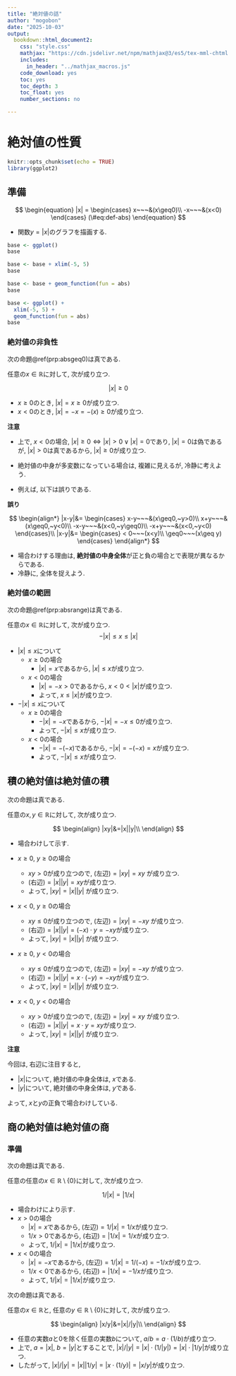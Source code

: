 ```yaml
---
title: "絶対値の話"
author: "mogobon"
date: "2025-10-03"
output:
  bookdown::html_document2:
    css: "style.css"
    mathjax: "https://cdn.jsdelivr.net/npm/mathjax@3/es5/tex-mml-chtml.js"
    includes:
      in_header: "../mathjax_macros.js"
    code_download: yes
    toc: yes
    toc_depth: 3
    toc_float: yes
    number_sections: no

---
```


# 絶対値の性質



```r
knitr::opts_chunk$set(echo = TRUE)
library(ggplot2)
```

## 準備




:::{.definition #def-abs name="絶対値"}
<!--$$の直前に文章がないとうまくパーザ出来ずにエラーになる, なのでこのコメント行が必要. 試しにこのコメントを消して, knitしてみよ. (#eq:..の部分がうまく解釈されないはずである)-->
$$
\begin{equation}
|x| = 
\begin{cases}
x~~~&(x\geq0)\\
-x~~~&(x<0)
\end{cases}
(\#eq:def-abs)
\end{equation}
$$
:::


<!--参照**\@ref(def:abs)**-->
<!--https://bookdown.org/yihui/bookdown/markdown-extensions-by-bookdown.html-->

* 関数$y=|x|$のグラフを描画する.

```r
base <- ggplot()
base

base <- base + xlim(-5, 5)
base

base <- base + geom_function(fun = abs)
base
```

```r
base <- ggplot() + 
  xlim(-5, 5) + 
  geom_function(fun = abs)
base
```


### 絶対値の非負性

次の命題\@ref(prp:absgeq0)は真である. 

:::{.proposition #absgeq0 name="絶対値の非負性"}



任意の$x\in\mathbb{R}$に対して, 次が成り立つ.

$$
|x|\geq 0
$$
:::


::: {.proof}


* $x\geq 0$のとき, $|x|=x\geq 0$が成り立つ. 
* $x<0$のとき, $|x|=-x=-(x)\geq0$が成り立つ.


:::

:::{.note}
**注意**

* 上で, $x<0$の場合, $|x|\geq 0\Longleftrightarrow |x|>0\lor |x|=0$であり, $|x|=0$は偽であるが, $|x|>0$は真であるから, $|x|\geq 0$が成り立つ. 

* 絶対値の中身が多変数になっている場合は, 複雑に見えるが, 冷静に考えよう.
* 例えば, 以下は誤りである.

**誤り**

$$
\begin{align*}
|x-y|&=
\begin{cases}
x-y~~~&(x\geq0,~y>0)\\
x+y~~~&(x\geq0,~y<0)\\
-x-y~~~&(x<0,~y\geq0)\\
-x+y~~~&(x<0,~y<0)
\end{cases}\\
|x-y|&=
\begin{cases}
< 0~~~(x<y)\\
\geq0~~~(x\geq y)
\end{cases}
\end{align*}
$$


* 場合わけする理由は, **絶対値の中身全体**が正と負の場合とで表現が異なるからである.
* 冷静に, 全体を捉えよう.

:::


### 絶対値の範囲

次の命題\@ref(prp:absrange)は真である.

:::{.proposition #absrange name="絶対値の範囲"}
任意の$x\in\mathbb{R}$に対して, 次が成り立つ.
$$
-|x|\leq x\leq |x|
$$
:::

:::{.proof}
* $|x|\leq x$について
  * $x\geq 0$の場合
    * $|x|=x$であるから, $|x|\leq x$が成り立つ.
  * $x < 0$の場合
    * $|x|=-x>0$であるから, $x<0<|x|$が成り立つ.
    * よって, $x\leq|x|$が成り立つ.
* $-|x|\leq x$について
  * $x\geq 0$の場合
    * $-|x|=-x$であるから, $-|x|=-x\leq0$が成り立つ.
    * よって, $-|x|\leq x$が成り立つ.
  * $x<0$の場合
    * $-|x|=-(-x)$であるから, $-|x|=-(-x)=x$が成り立つ.
    * よって, $-|x|\leq x$が成り立つ.

:::




## 積の絶対値は絶対値の積

次の命題は真である.

:::{.proposition #prodabs name="積の絶対値は絶対値の積"}


任意の$x,y\in\mathbb{R}$に対して, 次が成り立つ.

$$
\begin{align}
|xy|&=|x||y|\\
\end{align}
$$

:::


:::{.proof}


* 場合わけして示す.

* $x\geq0,~y\geq0$の場合
  * $xy>0$が成り立つので, $\text{(左辺)}=|xy|=xy$ が成り立つ.
  * $\text{(右辺)}=|x||y|=xy$が成り立つ.
  * よって, $|xy|=|x||y|$ が成り立つ.

* $x<0,~y\geq0$の場合
  * $xy\leq0$が成り立つので, $\text{(左辺)}=|xy|=-xy$ が成り立つ.
  * $\text{(右辺)}=|x||y|=(-x)\cdot y=-xy$が成り立つ.
  * よって, $|xy|=|x||y|$ が成り立つ.

* $x\geq0,~y<0$の場合
  * $xy\leq0$が成り立つので, $\text{(左辺)}=|xy|=-xy$ が成り立つ.
  * $\text{(右辺)}=|x||y|=x\cdot (-y)=-xy$が成り立つ.
  * よって, $|xy|=|x||y|$ が成り立つ.

* $x<0,~y<0$の場合
  * $xy>0$が成り立つので, $\text{(左辺)}=|xy|=xy$ が成り立つ.
  * $\text{(右辺)}=|x||y|=x\cdot y=xy$が成り立つ.
  * よって, $|xy|=|x||y|$ が成り立つ.

:::


:::{.note}

**注意**

今回は, 右辺に注目すると, 

* $|x|$について, 絶対値の中身全体は, $x$である.
* $|y|$について, 絶対値の中身全体は, $y$である.

よって, $x$と$y$の正負で場合わけしている.

:::

## 商の絶対値は絶対値の商

### 準備

次の命題は真である.

:::{.proposition #invabs name="絶対値の逆数は逆数の絶対値"}


任意の任意の$x\in\mathbb{R}\setminus\{0\}$に対して, 次が成り立つ.

$$
1/|x|=|1/x|
$$

:::

:::{.proof}

* 場合わけにより示す.
* $x>0$の場合
  * $|x|=x$であるから, $\text{(左辺)}=1/|x|=1/x$が成り立つ.
  * $1/x>0$であるから, $\text{(右辺)}=|1/x|=1/x$が成り立つ.
  * よって, $1/|x|=|1/x|$が成り立つ.
* $x<0$の場合
  * $|x|=-x$であるから, $\text{(左辺)}=1/|x|=1/(-x)=-1/x$が成り立つ.
  * $1/x<0$であるから, $\text{(右辺)}=|1/x|=-1/x$が成り立つ.
  * よって, $1/|x|=|1/x|$が成り立つ.

:::


次の命題は真である.

:::{.proposition #divabs name="商の絶対値は絶対値の商"}


任意の$x\in\mathbb{R}$と, 任意の$y\in\mathbb{R}\setminus\{0\}$に対して, 次が成り立つ.

$$
\begin{align}
|x/y|&=|x|/|y|\\
\end{align}
$$

:::


:::{.proof}


* 任意の実数$a$と$0$を除く任意の実数$b$について, $a/b=a\cdot(1/b)$が成り立つ.
* 上で, $a=|x|,~b=|y|$とすることで, $|x|/|y|=|x|\cdot(1/|y|)=|x|\cdot|1/y|$が成り立つ.
* したがって, $|x|/|y|=|x||1/y|=|x\cdot(1/y)|=|x/y|$が成り立つ.

:::

<!--
## 和の絶対値は絶対値の和以下

次の命題\@ref(prp:sumabs)は真である.

:::{.proposition #sumabs name="和の絶対値は絶対値の和以下"}

任意の$x,y\in\mathbb{R}$に対して次が成り立つ.

$$
|x+y| \leq |x|+|y| \\
$$
:::

:::{.proof}
* 命題\@ref(prp:absrange)を用いると, $x+y\leq|x|+|y|$が成り立つ. 
* $\text{(左辺)}=|x+y|\leq||x|+|y||$が成り立つ.
* $|x|+|y|\geq 0$が成り立つので, $||x|+|y||=|x|+|y|$が成り立つ.
* よって, $|x+y|\leq |x|+|y|$が成り立つ. 
:::

この証明は誤りなので直す
-->






